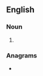 ==English==

===Noun===
{{head|en|noun plural form}}

# {{plural of|ampersand|lang=en}}

===Anagrams===
* {{anagrams|en|manspreads}}